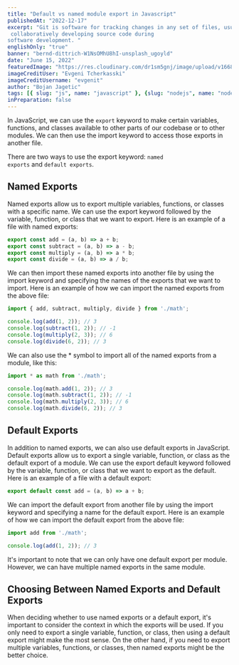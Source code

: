 ```yaml
---
title: "Default vs named module export in Javascript"
publishedAt: "2022-12-17"
excerpt: "Git is software for tracking changes in any set of files, usually used for coordinating work among programmers
 collaboratively developing source code during 
software development. "
englishOnly: "true"
banner: "bernd-dittrich-W1NsOMhU8hI-unsplash_ugoyld"
date: "June 15, 2022"
featuredImage: "https://res.cloudinary.com/dr1sm5gnj/image/upload/v1668806354/igutech/blogs/evgeni-tcherkasski-bao8WXkifXI-unsplash_t80cr4.jpg"
imageCreditUser: "Evgeni Tcherkasski"
imageCreditUsername: "evgenit"
author: "Bojan Jagetic"
tags: [{ slug: "js", name: "javascript" }, {slug: "nodejs", name: "nodejs"}]
inPreparation: false
---
```


In JavaScript, we can use the <code>export</code> keyword to make certain variables, functions, and classes available to other parts of our codebase or to other modules. We can then use the import keyword to access those exports in another file.

There are two ways to use the export keyword: <code>named exports</code> and <code>default exports</code>.

## Named Exports
Named exports allow us to export multiple variables, functions, or classes with a specific name. We can use the export keyword followed by the variable, function, or class that we want to export. Here is an example of a file with named exports:

```javascript
export const add = (a, b) => a + b;
export const subtract = (a, b) => a - b;
export const multiply = (a, b) => a * b;
export const divide = (a, b) => a / b;
```

We can then import these named exports into another file by using the import keyword and specifying the names of the exports that we want to import. Here is an example of how we can import the named exports from the above file:

```javascript
import { add, subtract, multiply, divide } from './math';

console.log(add(1, 2)); // 3
console.log(subtract(1, 2)); // -1
console.log(multiply(2, 3)); // 6
console.log(divide(6, 2)); // 3
```

We can also use the * symbol to import all of the named exports from a module, like this:

```javascript
import * as math from './math';

console.log(math.add(1, 2)); // 3
console.log(math.subtract(1, 2)); // -1
console.log(math.multiply(2, 3)); // 6
console.log(math.divide(6, 2)); // 3
```

## Default Exports

In addition to named exports, we can also use default exports in JavaScript. Default exports allow us to export a single variable, function, or class as the default export of a module. We can use the export default keyword followed by the variable, function, or class that we want to export as the default. Here is an example of a file with a default export:

```javascript
export default const add = (a, b) => a + b;
```

We can import the default export from another file by using the import keyword and specifying a name for the default export. Here is an example of how we can import the default export from the above file:

```javascript
import add from './math';

console.log(add(1, 2)); // 3
```

It's important to note that we can only have one default export per module. However, we can have multiple named exports in the same module.

## Choosing Between Named Exports and Default Exports

When deciding whether to use named exports or a default export, it's important to consider the context in which the exports will be used. If you only need to export a single variable, function, or class, then using a default export might make the most sense. On the other hand, if you need to export multiple variables, functions, or classes, then named exports might be the better choice.